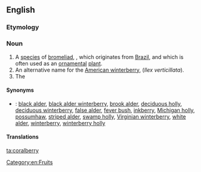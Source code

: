 ==English==
{{wikipedia}}
{{wikispecies|Symphoricarpos orbiculatus}}

===Etymology===
{{compound|coral|berry}}

===Noun===
{{en-noun|coralberries|-}}

# A [[species]] of [[bromeliad]], {{taxlink|Aechmea fulgens}}, which originates from [[Brazil]], and which is often used as an [[ornamental]] [[plant]].
# An alternative name for the [[American winterberry]], (''Ilex verticillata'').
# The {{taxlink|Symphoricarpos|g}} {{taxlink|orbiculatus|e}}

====Synonyms====
* {{sense|American winterberry}}: <!--from the Wikipedia article:-->[[black alder]], [[black alder winterberry]], [[brook alder]], [[deciduous holly]], [[deciduous winterberry]], [[false alder]], [[fever bush]], [[inkberry]], [[Michigan holly]], [[possumhaw]], [[striped alder]], [[swamp holly]], [[Virginian winterberry]], [[white alder]], [[winterberry]], [[winterberry holly]]

====Translations====
{{trans-top|''Aechmea fulgens''}}
{{trans-mid}}
{{trans-bottom}}

[[Category:en:Fruits]]

[[ta:coralberry]]